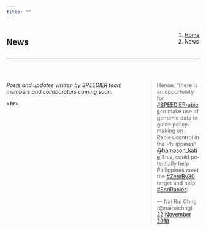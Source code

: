 ```yaml
---
title: ""
---
```


<!--Add a loading bar!-->
<script src="pace.js"></script>
<link href="pace_loadbar_loading.css" rel="stylesheet" />

<!--Create a block for title and breadcrumbs to appear on same line-->
<div style="width: 100%; display: inline-block;">
<div style="float: left;">
# News
</div>
<div style="float: right;">
<ol class="breadcrumb" style="background-color:white;">
  <li class="breadcrumb-item"><a href="index.html">Home</a></li>
  <li class="breadcrumb-item active">News</li>
</ol>
</div>
</div>
<hr class="hr-orange">

<br>

<!--Begin page content!-->

<!--Create a block for embedded Tweet to appear on the right side of page-->
<div style="float: right; width: 30%">

<blockquote class="twitter-tweet" data-conversation="none" data-lang="en-gb"><p lang="en" dir="ltr">Hence, &quot;there is an opportunity for <a href="https://twitter.com/hashtag/SPEEDIERrabies?src=hash&amp;ref_src=twsrc%5Etfw">#SPEEDIERrabies</a> to make use of genomic data to guide policy-making on Rabies control in the Philippines&quot; <a href="https://twitter.com/hampson_katie?ref_src=twsrc%5Etfw">@hampson_katie</a> This, could potentially help Philippines meet the <a href="https://twitter.com/hashtag/ZeroBy30?src=hash&amp;ref_src=twsrc%5Etfw">#ZeroBy30</a> target and help <a href="https://twitter.com/hashtag/EndRabies?src=hash&amp;ref_src=twsrc%5Etfw">#EndRabies</a>!</p>&mdash; Nai Rui Chng (@nairuichng) <a href="https://twitter.com/nairuichng/status/1065635424637542400?ref_src=twsrc%5Etfw">22 November 2018</a></blockquote>
<script async src="https://platform.twitter.com/widgets.js" charset="utf-8"></script>
</div>

<!--Create a block for text to appear on the left side of page-->
<div style="float: left; width: 70%">

<em><p class="text-primary">Posts and updates written by SPEEDIER team members and collaborators coming soon. </p></em>

</div>

<br>>br>